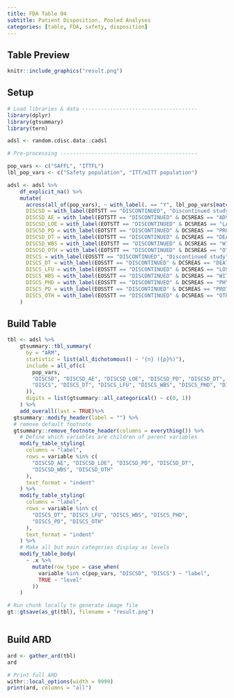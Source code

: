 ```yaml
---
title: FDA Table 04
subtitle: Patient Disposition, Pooled Analyses
categories: [table, FDA, safety, disposition]
---
```


::: panel-tabset
## Table Preview

```r
knitr::include_graphics("result.png")
```

## Setup

```r
# Load libraries & data -------------------------------------
library(dplyr)
library(gtsummary)
library(tern)

adsl <- random.cdisc.data::cadsl

# Pre-processing --------------------------------------------

pop_vars <- c("SAFFL", "ITTFL")
lbl_pop_vars <- c("Safety population", "ITT/mITT population")

adsl <- adsl %>%
    df_explicit_na() %>%
    mutate(
      across(all_of(pop_vars), ~ with_label(. == "Y", lbl_pop_vars[match(cur_column(), pop_vars)])),
      DISCSD = with_label(EOTSTT == "DISCONTINUED", "Discontinued study drug"),
      DISCSD_AE = with_label(EOTSTT == "DISCONTINUED" & DCSREAS == "ADVERSE EVENT", "Adverse event"),
      DISCSD_LOE = with_label(EOTSTT == "DISCONTINUED" & DCSREAS == "LACK OF EFFICACY", "Lack of efficacy"),
      DISCSD_PD = with_label(EOTSTT == "DISCONTINUED" & DCSREAS == "PROTOCOL DEVIATION", "Protocol deviation"),
      DISCSD_DT = with_label(EOTSTT == "DISCONTINUED" & DCSREAS == "DEATH", "Death"),
      DISCSD_WBS = with_label(EOTSTT == "DISCONTINUED" & DCSREAS == "WITHDRAWAL BY SUBJECT", "Withdrawal by subject"),
      DISCSD_OTH = with_label(EOTSTT == "DISCONTINUED" & DCSREAS == "OTHER", "Other"),
      DISCS = with_label(EOSSTT == "DISCONTINUED", "Discontinued study"),
      DISCS_DT = with_label(EOSSTT == "DISCONTINUED" & DCSREAS == "DEATH", "Death"),
      DISCS_LFU = with_label(EOSSTT == "DISCONTINUED" & DCSREAS == "LOST TO FOLLOW-UP", "Lost to follow-up"),
      DISCS_WBS = with_label(EOSSTT == "DISCONTINUED" & DCSREAS == "WITHDRAWAL BY SUBJECT", "Withdrawal by subject"),
      DISCS_PHD = with_label(EOSSTT == "DISCONTINUED" & DCSREAS == "PHYSICIAN DECISION", "Physician decision"),
      DISCS_PD = with_label(EOSSTT == "DISCONTINUED" & DCSREAS == "PROTOCOL VIOLATION", "Protocol deviation"),
      DISCS_OTH = with_label(EOSSTT == "DISCONTINUED" & DCSREAS == "OTHER", "Other")
    )
```

## Build Table

```r
tbl <- adsl %>%
    gtsummary::tbl_summary(
      by = "ARM",
      statistic = list(all_dichotomous() ~ "{n} ({p}%)"),
      include = all_of(c(
        pop_vars,
        "DISCSD", "DISCSD_AE", "DISCSD_LOE", "DISCSD_PD", "DISCSD_DT", "DISCSD_WBS", "DISCSD_OTH",
        "DISCS", "DISCS_DT", "DISCS_LFU", "DISCS_WBS", "DISCS_PHD", "DISCS_PD", "DISCS_OTH"
      )),
      digits = list(gtsummary::all_categorical() ~ c(0, 1))
    ) %>% 
    add_overall(last = TRUE)%>%
  gtsummary::modify_header(label = "") %>%
  # remove default footnote
  gtsummary::remove_footnote_header(columns = everything()) %>%
    # Define which variables are children of parent variables
    modify_table_styling(
      columns = "label",
      rows = variable %in% c(
        "DISCSD_AE", "DISCSD_LOE", "DISCSD_PD", "DISCSD_DT",
        "DISCSD_WBS", "DISCSD_OTH"
      ),
      text_format = "indent"
    ) %>%
    modify_table_styling(
      columns = "label",
      rows = variable %in% c(
        "DISCS_DT", "DISCS_LFU", "DISCS_WBS", "DISCS_PHD",
        "DISCS_PD", "DISCS_OTH"
      ),
      text_format = "indent"
    ) %>%
    # Make all but main categories display as levels
    modify_table_body(
      ~ .x %>%
        mutate(row_type = case_when(
          variable %in% c(pop_vars, "DISCSD", "DISCS") ~ "label",
          TRUE ~ "level"
        ))
    )
```

```r
# Run chunk locally to generate image file
gt::gtsave(as_gt(tbl), filename = "result.png")
```

```r
```

## Build ARD

```r
ard <- gather_ard(tbl)
ard
```

```r
# Print full ARD
withr::local_options(width = 9999)
print(ard, columns = "all")
```
:::
